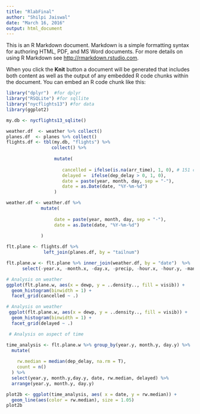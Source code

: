 ```yaml
---
title: "RlabFinal"
author: "Shilpi Jaiswal"
date: "March 16, 2016"
output: html_document
---
```


This is an R Markdown document. Markdown is a simple formatting syntax for authoring HTML, PDF, and MS Word documents. For more details on using R Markdown see <http://rmarkdown.rstudio.com>.

When you click the **Knit** button a document will be generated that includes both content as well as the output of any embedded R code chunks within the document. You can embed an R code chunk like this:

```r

library("dplyr")  #for dplyr
library("RSQLite") #for sqllite
library("nycflights13") #for data
library(ggplot2)

my.db <- nycflights13_sqlite()

```

```r

weather.df  <- weather %>% collect()
planes.df  <- planes %>% collect()
flights.df <- tbl(my.db, "flights") %>% 
                 collect() %>%
                 
                  mutate(
                       
                     cancelled = ifelse(is.na(arr_time), 1, 0), # 151 cancellations
                     delayed =  ifelse(dep_delay > 0, 1, 0),
                     date = paste(year, month, day, sep = "-"),
                     date = as.Date(date, "%Y-%m-%d")
                  )

```


```r

weather.df <- weather.df %>%
             mutate(
                  
                  date = paste(year, month, day, sep = "-"),
                  date = as.Date(date, "%Y-%m-%d")
   
             )
```


```r

flt.plane <- flights.df %>% 
              left_join(planes.df, by = "tailnum")

flt.plane.w <- flt.plane %>% inner_join(weather.df, by = "date")  %>% 
      select(-year.x, -month.x, -day.x, -precip, -hour.x, -hour.y, -manufacturer,-type, -speed)

```


```r
# Analysis on weather
ggplot(flt.plane.w, aes(x = dewp, y = ..density.., fill = visib)) + 
  geom_histogram(binwidth = 1) +
  facet_grid(cancelled ~ .)

```


```r
# Analysis on weather
 ggplot(flt.plane.w, aes(x = dewp, y = ..density.., fill = visib)) + 
  geom_histogram(binwidth = 1) +
  facet_grid(delayed ~ .)

```



```r

 # Analysis on aspect of time

time_analysis <- flt.plane.w %>% group_by(year.y, month.y, day.y) %>%
  mutate(
    
    rw.median = median(dep_delay, na.rm = T),
    count = n()
  ) %>% 
  select(year.y, month.y,day.y, date, rw.median, delayed) %>%
  arrange(year.y, month.y, day.y)

```


```r

plot2b <- ggplot(time_analysis, aes( x = date, y = rw.median)) + 
  geom_line(aes(color = rw.median), size = 1.05)
plot2b


```